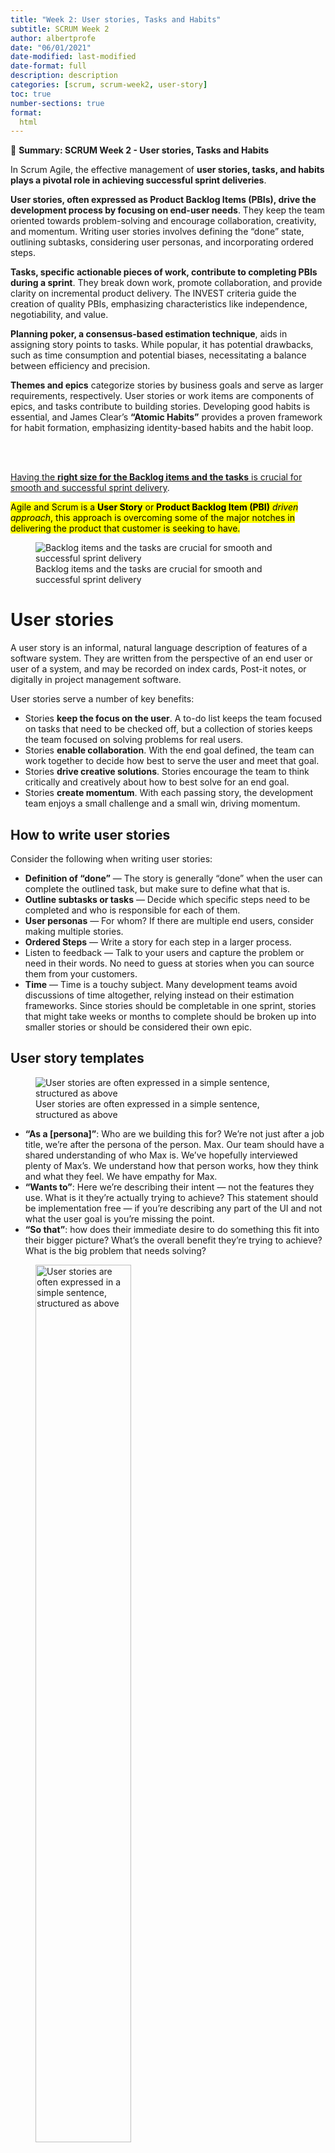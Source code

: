 ```yaml
---
title: "Week 2: User stories, Tasks and Habits"
subtitle: SCRUM Week 2
author: albertprofe
date: "06/01/2021"
date-modified: last-modified
date-format: full
description: description
categories: [scrum, scrum-week2, user-story]
toc: true
number-sections: true
format:
  html
---
```



::: {.summary}

📘 **Summary: SCRUM Week 2 - User stories, Tasks and Habits**


In Scrum Agile, the effective management of **user stories, tasks, and habits plays a pivotal role in achieving successful sprint deliveries**.

**User stories, often expressed as Product Backlog Items (PBIs), drive the development process by focusing on end-user needs**. They keep the team oriented towards problem-solving and encourage collaboration, creativity, and momentum. Writing user stories involves defining the "done" state, outlining subtasks, considering user personas, and incorporating ordered steps.

**Tasks, specific actionable pieces of work, contribute to completing PBIs during a sprint**. They break down work, promote collaboration, and provide clarity on incremental product delivery. The INVEST criteria guide the creation of quality PBIs, emphasizing characteristics like independence, negotiability, and value.

**Planning poker, a consensus-based estimation technique**, aids in assigning story points to tasks. While popular, it has potential drawbacks, such as time consumption and potential biases, necessitating a balance between efficiency and precision.

**Themes and epics** categorize stories by business goals and serve as larger requirements, respectively. User stories or work items are components of epics, and tasks contribute to building stories. Developing good habits is essential, and James Clear's **"Atomic Habits"** provides a proven framework for habit formation, emphasizing identity-based habits and the habit loop.


:::

</br></br>



[Having the **right size for the Backlog items and the tasks** is crucial for smooth and successful sprint delivery](https://mohamedradwan.com/2017/12/05/requirements-epic-feature-user-story-task-size-and-estimation-in-agile-and-scrum/).

<mark>Agile and Scrum is a **User Story** or **Product Backlog Item (PBI)** *driven approach*, this approach is overcoming some of the major notches in delivering the product that customer is seeking to have.</mark>

![Backlog items and the tasks are crucial for smooth and successful sprint delivery](/images/scrum/itemContent.jpg)

# User stories

::: {.callout-note}
A user story is an informal, natural language description of features of a software system. They are written from the perspective of an end user or user of a system, and may be recorded on index cards, Post-it notes, or digitally in project management software.
:::

User stories serve a number of key benefits:

- Stories **keep the focus on the user**. A to-do list keeps the team focused on tasks that need to be checked off, but a collection of stories keeps the team focused on solving problems for real users.
- Stories **enable collaboration**. With the end goal defined, the team can work together to decide how best to serve the user and meet that goal.
- Stories **drive creative solutions**. Stories encourage the team to think critically and creatively about how to best solve for an end goal.
- Stories **create momentum**. With each passing story, the development team enjoys a small challenge and a small win, driving momentum.

## How to write user stories

Consider the following when writing user stories:

- **Definition of “done”** — The story is generally “done” when the user can complete the outlined task, but make sure to define what that is.
- **Outline subtasks or tasks** — Decide which specific steps need to be completed and who is responsible for each of them.
- **User personas** — For whom? If there are multiple end users, consider making multiple stories.
- **Ordered Steps** — Write a story for each step in a larger process.
- Listen to feedback — Talk to your users and capture the problem or need in their words. No need to guess at stories when you can source them from your customers.
- **Time** — Time is a touchy subject. Many development teams avoid discussions of time altogether, relying instead on their estimation frameworks. Since stories should be completable in one sprint, stories that might take weeks or months to complete should be broken up into smaller stories or should be considered their own epic.

## User story templates

![User stories are often expressed in a simple sentence, structured as above](/images/scrum/user-stories.png)

- **"As a [persona]"**: Who are we building this for? We’re not just after a job title, we’re after the persona of the person. Max. Our team should have a shared understanding of who Max is. We’ve hopefully interviewed plenty of Max’s. We understand how that person works, how they think and what they feel. We have empathy for Max.
- **“Wants to”**: Here we’re describing their intent — not the features they use. What is it they’re actually trying to achieve? This statement should be implementation free — if you’re describing any part of the UI and not what the user goal is you're missing the point.
- **“So that”**: how does their immediate desire to do something this fit into their bigger picture? What’s the overall benefit they’re trying to achieve? What is the big problem that needs solving?

![User stories are often expressed in a simple sentence, structured as above](/images/scrum/user-stories2.png){width="60%"}

### Scrum Alliance Website

The following example user stories were written to describe the functionality in an early version of the Scrum Alliance website. These stories were written in early 2004. Some stories are good, some aren’t.

- [Example User Stories](https://drive.google.com/file/d/1x5zCKDVmYGZqz-IGOI4LIMP5BoXU1Hzl/view?usp=sharing")

## Definition of Done vs Acceptance Criteria

::: {.callout-important}
**Definition of Done (DoD)** is a list of requirements that a user story must adhere to for the team to call it complete.

While the **Acceptance Criteria of a User Story** consist of set of Test Scenarios that are to be met to confirm that the software is working as expected.
:::


# Tasks

In Scrum Agile, <mark>a task is a specific, actionable piece of work that contributes to the completion of a Product Backlog Item (PBI) during a Sprint.</mark>

Tasks are detailed, time-boxed activities that team members take on to fulfill the requirements of a user story or feature. These tasks are often created during Sprint Planning and are meant to be small enough to be completed within the defined time frame of the Sprint. Tasks help break down the work, facilitate collaboration, and provide a clear understanding of the steps needed to deliver the product incrementally.


## Invest

he [INVEST mnemonic](https://en.wikipedia.org/wiki/INVEST_(mnemonic)) for **Agile software development projects** was created by Bill Wake as a reminder of the characteristics of a good quality Product Backlog Item (commonly written in user story format, but not required to be) or PBI for short.

Such **PBIs** may be used in a [Scrum](https://www.scrum.org/) backlog, [Kanban](https://kanbanize.com/kanban-resources/getting-started/what-is-kanban) board, or [XP](http://www.extremeprogramming.org/) project.


| Letter | Meaning      | Description                                              |
|--------|--------------|----------------------------------------------------------|
| I      | Independent  | The PBI should be self-contained.                         |
| N      | Negotiable   | PBIs are not explicit contracts and should leave space for discussion. |
| V      | Valuable     | A PBI must deliver value to the stakeholders.             |
| E      | Estimable    | You must always be able to estimate the size of a PBI.    |
| S      | Small        | PBIs should not be so big as to become impossible to plan/task/prioritize within a level of accuracy. |
| T      | Testable     | The PBI or its related description must provide the necessary information to make test development possible. |

## Planning poker

![Planning poker following Fibonacci numbers](/images/scrum/poker.png)

::: {.callout-note}
Planning poker, also called Scrum poker, is a consensus-based, gamified technique for estimating, mostly used for timeboxing in Agile principles.

In planning poker, members, *estimators* of the group make estimates by playing numbered cards face-down to the table, instead of speaking them aloud.
:::

::: {.column-margin}
The use of the Fibonacci sequence (e.g., 1, 2, 3, 5, 8, 13) in estimation during Agile practices like Scrum is not rooted in neuroscience per se but is more aligned with cognitive and psychological principles. The Fibonacci sequence is often used to represent story points, which are a measure of effort or complexity.
:::

Each **estimator** has a physical or virtual deck of cards. These Planning Poker cards display values like 1, 2, 3, 5, 8, 13, 20, 40 and 100 (the modified [Fibonacci](https://www.youtube.com/watch?v=SjSHVDfXHQ4&ab_channel=TED) numbers sequence). The values represent the number of story points, ideal days, or other units in which the team estimates.


So, the cards are revealed, and the estimates are then discussed. By hiding the figures in this way, the group can avoid the cognitive bias of anchoring, where the first number spoken aloud sets a precedent for subsequent estimates.

::: {.column-margin}
[Welcome to my open source Planning Poker web app](https://scrumpoker.online/)
:::
 
## Criticism

While Planning Poker is a popular estimation technique in Scrum, it has potential [drawbacks](https://medium.com/agilelab/why-i-stopped-using-planning-poker-f6e7f1e6dbda).

It can be **time-consuming**, especially in larger teams, leading to extended planning sessions. The subjective nature of the method may result in biased estimates, as individuals with more influence can sway the consensus. Additionally, team members might **hesitate to challenge senior members' estimates**, hindering accurate assessments.

Misinterpretation of story points and the gamification aspect may also undermine the seriousness of the process. <mark>Striking a balance between efficiency and precision is crucial to mitigate these issues and ensure Planning Poker's effectiveness in Scrum.</mark>

# Themes and Epics


![[How To: An Online Backlog Refinement](https://www.scrumdesk.com/wp-content/uploads/BF-featured.jpg)](/images/scrum/user-stories-epics-themes-features-quote.png){width="60%"}


## Themes

A collection of stories by category. Like a jar for cookies, it's a container of stories. By its nature, an epic can also be a theme in itself. They should refer to a <mark>business goal.</mark>

> An example of a theme: **“Agile Board”**.

## Epics

<mark>An epic is a larger story. A requirement that is too big to deliver in a single sprint and need to be broken into smaller deliverables (stories)<mark>. Epics are progressively broken into a set of smaller user stories at the appropriate time.

> An example epic: **“As a team leader, I want to be have an agile SCRUM board so that I can easily manage the work of my team"**.


## User-Stories or just stories

Often referred to as <mark>Product Backlog Item or Work Item.<mark>

> An example user story: “As a team leader, I want to be able to see tasks as cards on an agile SCRUM board so that I can easily see who's working on what".

## Tasks

<mark>he elements that build up for a story</mark>. Some teams don't divide their stories into tasks, as they prefer to work vertically. Splitting stories into tasks encourages teams to split work horizontally.

> An example of a task: **“Create collapse/expand buttons”**.

::: {.callout-note}
Tasks often follow the **SMART acronym**: specific, measurable, achievable, relevant, time-boxed (although what the letters stand for seems to be hotly debated).
:::

# Habits

![[Habit at Cambridge Dictionary](https://dictionary.cambridge.org/dictionary/english/habit)](/images/scrum/habit_definition.png){width="60%"}

> A **habit** is a [routine of behavior](https://en.wikipedia.org/wiki/Habit) that is repeated regularly and tends to occur **subconsciously**.

![[F. Alexander](https://en.wikipedia.org/wiki/F._Matthias_Alexander), about habits](/images/scrum/quote_habit.png){width="40%"}

## Atomic Habits

[Atomic Habits: An Easy & Proven Way to Build Good Habits & Break Bad Ones](/books/atomicHabits.qmd)

No matter your goals, [Atomic Habits](https://jamesclear.com/atomic-habits) offers a proven framework for improving—every day. **James Clear**, one of the world's leading experts on habit formation, reveals practical strategies that will teach you exactly how to form good habits, break bad ones, and master the tiny behaviors that lead to remarkable results.


If you're having [trouble changing your habits](https://levelup.gitconnected.com/applying-what-ive-learnt-in-atomic-habits-into-coding-cb268137ea35), the problem isn't you. The problem is your system.

<mark>Bad habits repeat themselves again and again not because you don't want to change, but because you have the wrong system for change.</mark> You do not rise to the level of your goals. You fall to the level of your systems. Here, you'll get a proven system that can take you to new heights.


**James Clear** is known for his ability to distill complex topics into simple behaviors that can be easily applied to daily life and work. Here, he draws on the most proven ideas from biology, psychology, and neuroscience to create an easy-to-understand guide for making good habits inevitable and bad habits impossible. 


Learn how to:

- **Make time for new habits** (even when life gets crazy);
- **Overcome a lack of motivation** and willpower;
- Design your environment to make success easier;
- Get back on track when you fall of

## Build identity-based habits

![Outcome-based habits vs Identity-based habits](/images/scrum/habits0.png){width="60%"}

::: {.callout-important}
The ultimate form of intrinsic motivation is when **a habit becomes part of your identity.**

If you want to build a reading habit, your goal is not to read books but to become a reader. If you want to build a running habit, your goal is not to run a marathon but to become a runner.
:::

## The Habit Loop

The cue triggers a craving. Then it motivates a response. And it provides a reward, which satisfies the craving and finally becomes associated with the cue.

- Cue
- Craving
- Response
- Reward

![Cue -> Craving -> Response -> Reward](/images/scrum/habits1.png){width="60%"}



![Cue: make it obvious; Craving: make it attractive; Response: make it easy; Reward: make it satisfying](/images/scrum/habits2.png){width="60%"}

# References

- [Week 2: User stories, tasks and habits](https://sites.google.com/view/gestioprojectes/llegir/setmana2){.external}
- [User stories with examples and a template](https://www.atlassian.com/agile/project-management/user-stories)
- [Ten tips for writing good user stories](https://www.romanpichler.com/blog/10-tips-writing-good-user-stories/)
- [How to Write User Stories in Agile Software Development](https://www.easyagile.com/blog/how-to-write-good-user-stories-in-agile-software-development/)
- [Definition of Done vs Acceptance Criteria](https://www.visual-paradigm.com/scrum/definition-of-done-vs-acceptance-criteria/)
- [Planning poker](https://www.mountaingoatsoftware.com/agile/planning-poker)
- [What is the Scrum I-N-V-E-S-T Criteria?](https://www.linkedin.com/pulse/what-scrum-invest-criteria-ryan-hart-mba)
- [How to manage Epics](https://www.redmineup.com/pages/blog/how-to-manage-epics-user-stories-in-redmine)


<!--- navLinks -->
<br><br>
<div class=row>
<br>
<div class='column left previous'>
<br>
[{{< fa solid arrow-left >}} Week 1: Meetings and impediments](/scrum/scrum-week1.qmd)
<br>
</div>
<br>
<div class='column center'>
<br>
[{{< fa solid arrow-up >}} top](#top)
<br>
</div>
<br>
<div class='column right next'>
<br>
[Week 3: Communication and value  {{< fa solid arrow-right >}}](/scrum/scrum-week3.qmd)
<br>
</div>
<br>
</div>
